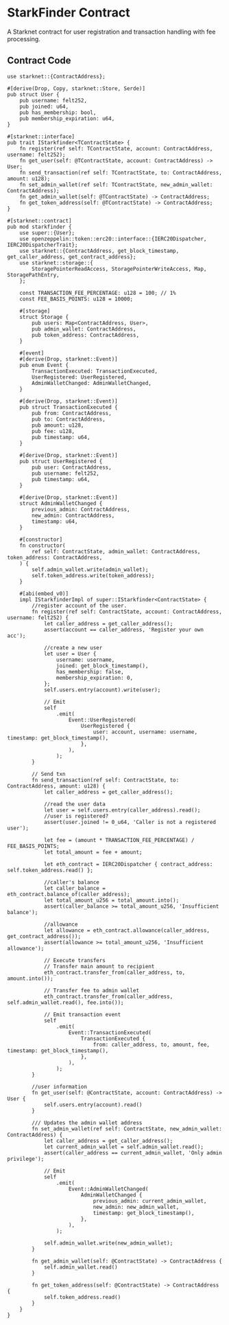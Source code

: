 # StarkFinder Contract

A Starknet contract for user registration and transaction handling with fee processing.

## Contract Code

```cairo
use starknet::{ContractAddress};

#[derive(Drop, Copy, starknet::Store, Serde)]
pub struct User {
    pub username: felt252,
    pub joined: u64,
    pub has_membership: bool,
    pub membership_expiration: u64,
}

#[starknet::interface]
pub trait IStarkfinder<TContractState> {
    fn register(ref self: TContractState, account: ContractAddress, username: felt252);
    fn get_user(self: @TContractState, account: ContractAddress) -> User;
    fn send_transaction(ref self: TContractState, to: ContractAddress, amount: u128);
    fn set_admin_wallet(ref self: TContractState, new_admin_wallet: ContractAddress);
    fn get_admin_wallet(self: @TContractState) -> ContractAddress;
    fn get_token_address(self: @TContractState) -> ContractAddress;
}

#[starknet::contract]
pub mod starkfinder {
    use super::{User};
    use openzeppelin::token::erc20::interface::{IERC20Dispatcher, IERC20DispatcherTrait};
    use starknet::{ContractAddress, get_block_timestamp, get_caller_address, get_contract_address};
    use starknet::storage::{
        StoragePointerReadAccess, StoragePointerWriteAccess, Map, StoragePathEntry,
    };

    const TRANSACTION_FEE_PERCENTAGE: u128 = 100; // 1%
    const FEE_BASIS_POINTS: u128 = 10000;

    #[storage]
    struct Storage {
        pub users: Map<ContractAddress, User>,
        pub admin_wallet: ContractAddress,
        pub token_address: ContractAddress,
    }

    #[event]
    #[derive(Drop, starknet::Event)]
    pub enum Event {
        TransactionExecuted: TransactionExecuted,
        UserRegistered: UserRegistered,
        AdminWalletChanged: AdminWalletChanged,
    }

    #[derive(Drop, starknet::Event)]
    pub struct TransactionExecuted {
        pub from: ContractAddress,
        pub to: ContractAddress,
        pub amount: u128,
        pub fee: u128,
        pub timestamp: u64,
    }

    #[derive(Drop, starknet::Event)]
    pub struct UserRegistered {
        pub user: ContractAddress,
        pub username: felt252,
        pub timestamp: u64,
    }

    #[derive(Drop, starknet::Event)]
    struct AdminWalletChanged {
        previous_admin: ContractAddress,
        new_admin: ContractAddress,
        timestamp: u64,
    }

    #[constructor]
    fn constructor(
        ref self: ContractState, admin_wallet: ContractAddress, token_address: ContractAddress,
    ) {
        self.admin_wallet.write(admin_wallet);
        self.token_address.write(token_address);
    }

    #[abi(embed_v0)]
    impl IStarkfinderImpl of super::IStarkfinder<ContractState> {
        //register account of the user.
        fn register(ref self: ContractState, account: ContractAddress, username: felt252) {
            let caller_address = get_caller_address();
            assert(account == caller_address, 'Register your own acc');

            //create a new user
            let user = User {
                username: username,
                joined: get_block_timestamp(),
                has_membership: false,
                membership_expiration: 0,
            };
            self.users.entry(account).write(user);

            // Emit
            self
                .emit(
                    Event::UserRegistered(
                        UserRegistered {
                            user: account, username: username, timestamp: get_block_timestamp(),
                        },
                    ),
                );
        }

        // Send txn
        fn send_transaction(ref self: ContractState, to: ContractAddress, amount: u128) {
            let caller_address = get_caller_address();

            //read the user data
            let user = self.users.entry(caller_address).read();
            //user is registered?
            assert(user.joined != 0_u64, 'Caller is not a registered user');

            let fee = (amount * TRANSACTION_FEE_PERCENTAGE) / FEE_BASIS_POINTS;
            let total_amount = fee + amount;

            let eth_contract = IERC20Dispatcher { contract_address: self.token_address.read() };

            //caller's balance
            let caller_balance = eth_contract.balance_of(caller_address);
            let total_amount_u256 = total_amount.into();
            assert(caller_balance >= total_amount_u256, 'Insufficient balance');

            //allowance
            let allowance = eth_contract.allowance(caller_address, get_contract_address());
            assert(allowance >= total_amount_u256, 'Insufficient allowance');

            // Execute transfers
            // Transfer main amount to recipient
            eth_contract.transfer_from(caller_address, to, amount.into());

            // Transfer fee to admin wallet
            eth_contract.transfer_from(caller_address, self.admin_wallet.read(), fee.into());

            // Emit transaction event
            self
                .emit(
                    Event::TransactionExecuted(
                        TransactionExecuted {
                            from: caller_address, to, amount, fee, timestamp: get_block_timestamp(),
                        },
                    ),
                );
        }

        //user information
        fn get_user(self: @ContractState, account: ContractAddress) -> User {
            self.users.entry(account).read()
        }

        /// Updates the admin wallet address
        fn set_admin_wallet(ref self: ContractState, new_admin_wallet: ContractAddress) {
            let caller_address = get_caller_address();
            let current_admin_wallet = self.admin_wallet.read();
            assert(caller_address == current_admin_wallet, 'Only admin privilege');

            // Emit
            self
                .emit(
                    Event::AdminWalletChanged(
                        AdminWalletChanged {
                            previous_admin: current_admin_wallet,
                            new_admin: new_admin_wallet,
                            timestamp: get_block_timestamp(),
                        },
                    ),
                );

            self.admin_wallet.write(new_admin_wallet);
        }

        fn get_admin_wallet(self: @ContractState) -> ContractAddress {
            self.admin_wallet.read()
        }

        fn get_token_address(self: @ContractState) -> ContractAddress {
            self.token_address.read()
        }
    }
}